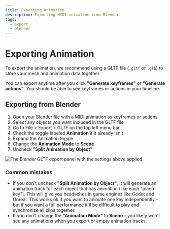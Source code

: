 ```yaml
---
title: Exporting Animation
description: Exporting MIDI animation from Blender
tags:
  - export
  - blender
---
```


# Exporting Animation

To export the animation, we recommend using a GLTF file (`.gltf` or `.glb`) to store your mesh and animation data together.

You can export anytime after you click **"Generate keyframes"** or **"Generate actions"**. You should be able to see keyframes or actions in your timeline.

## Exporting from Blender

1. Open your Blender file with a MIDI animation as keyframes or actions
1. Select any objects you want included in the GLTF file
1. Go to File > Export > GLTF on the top left menu bar.
1. Check the toggle labeled **Animation** if it already isn't
1. Expand the Animation toggle
1. Change the **Animation Mode** to **Scene**
1. Uncheck **"Split Animation by Object"**

![The Blender GLTF export panel with the settings above applied](./assets/gltf-export.png)

### Common mistakes

- If you don't uncheck **"Split Animation by Object"**, it will generate an animation track for each object that has animation (like each "piano key"). This will give you headaches in game engines like Godot and Unreal. This works ok if you want to animate one key independently - but if you want a full performance it'll be difficult to play and synchronize all clips together.
- If you don't change the **"Animation Mode"** to **Scene** - you likely won't see any animations when you export or empty animation tracks.
